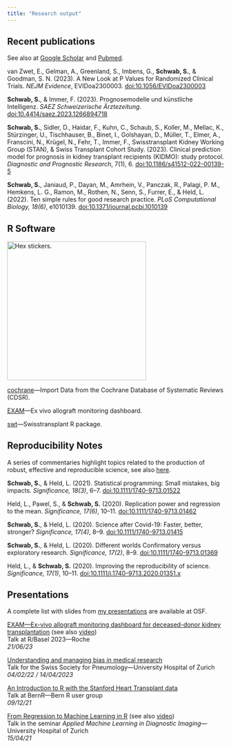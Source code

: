 ```yaml
---
title: "Research output"
---
```


## Recent publications

See also at [Google Scholar](https://scholar.google.ch/citations?user=uR1_O0UAAAAJ) and [Pubmed](https://pubmed.ncbi.nlm.nih.gov/?term=Schwab+Simon%5BAuthor%5D+AND+%28+Zurich%5BAffiliation%5D+OR+Bern%5BAffiliation%5D+OR+Warwick%5BAffiliation%5D+OR+Oxford%5BAffiliation%5D+%29&sort=date).

van Zwet, E., Gelman, A., Greenland, S., Imbens, G., **Schwab, S.**, & Goodman, S. N. (2023). A New Look at P Values for Randomized Clinical Trials. *NEJM Evidence*, EVIDoa2300003. [doi:10.1056/EVIDoa2300003](https://doi.org/10.1056/EVIDoa2300003)

**Schwab, S.**, & Immer, F. (2023). Prognosemodelle und künstliche Intelligenz. *SAEZ Schweizerische Ärztezeitung*. [doi:10.4414/saez.2023.1266894718](https://saez.swisshealthweb.ch/de/article/doi/saez.2023.1266894718/)

**Schwab, S.**, Sidler, D., Haidar, F., Kuhn, C., Schaub, S., Koller, M., Mellac, K., Stürzinger, U., Tischhauser, B., Binet, I., Golshayan, D., Müller, T., Elmer, A., Franscini, N., Krügel, N., Fehr, T., Immer, F., Swisstransplant Kidney Working Group (STAN), & Swiss Transplant Cohort Study. (2023). Clinical prediction model for prognosis in kidney transplant recipients (KIDMO): study protocol. *Diagnostic and Prognostic Research*, 7(1), 6. [doi:10.1186/s41512-022-00139-5](https://doi.org/10.1186/s41512-022-00139-5)

**Schwab, S.**, Janiaud, P., Dayan, M., Amrhein, V., Panczak, R., Palagi, P. M., Hemkens, L. G., Ramon, M., Rothen, N., Senn, S., Furrer, E., & Held, L. (2022). Ten simple rules for good research practice. *PLoS Computational Biology, 18(6)*, e1010139. [doi:10.1371/journal.pcbi.1010139](https://doi.org/10.1371/journal.pcbi.1010139)

## R Software

![](images/stickers.png){width="3.35in" alt="Hex stickers."}

[cochrane](https://github.com/schw4b/cochrane)---Import Data from the Cochrane Database of Systematic Reviews (CDSR).

[EXAM](https://github.com/Swisstransplant/EXAM)---Ex vivo allograft monitoring dashboard.

[swt](https://github.com/Swisstransplant/swt)---Swisstransplant R package.

## Reproducibility Notes

A series of commentaries highlight topics related to the production of robust, effective and reproducible science, see also [here](https://www.crs.uzh.ch/en/resources/CRS-Reproducibility-Notes.html).

**Schwab, S.**, & Held, L. (2021). Statistical programming: Small mistakes, big impacts. *Significance, 18(3)*, 6–7. [doi:10.1111/1740-9713.01522](https://doi.org/10.1111/1740-9713.01522)

Held, L., Pawel, S., & **Schwab, S.** (2020). Replication power and regression to the mean. *Significance, 17(6)*, 10–11. [doi:10.1111/1740-9713.01462](https://doi.org/10.1111/1740-9713.01462)

**Schwab, S.**, & Held, L. (2020). Science after Covid-19: Faster, better, stronger? *Significance, 17(4)*, 8–9. [doi:10.1111/1740-9713.01415](https://doi.org/10.1111/1740-9713.01415)

**Schwab, S.**, & Held, L. (2020). Different worlds Confirmatory versus exploratory research. *Significance, 17(2)*, 8–9. [doi:10.1111/1740-9713.01369](https://doi.org/10.1111/1740-9713.01369)

Held, L., & **Schwab, S.** (2020). Improving the reproducibility of science. *Significance, 17(1)*, 10–11. [doi:10.1111/j.1740-9713.2020.01351.x](https://doi.org/10.1111/j.1740-9713.2020.01351.x)

## Presentations

A complete list with slides from [my presentations](https://osf.io/a3g5c/) are available at OSF.

[EXAM---Ex-vivo allograft monitoring dashboard for deceased-donor kidney transplantation](https://osf.io/8kbt2/) (see also [video](https://youtu.be/0cvZDnkeKPk?si=pp9PGFDCoy0L2AWh))\
Talk at R/Basel 2023---Roche\
*21/06/23*

[Understanding and managing bias in medical research](https://osf.io/yh76a/)\
Talk for the Swiss Society for Pneumology---University Hospital of Zurich\
*04/02/22 / 14/04/2023*

[An Introduction to R with the Stanford Heart Transplant data](https://osf.io/6mcah/)\
Talk at BernR---Bern R user group\
*09/12/21*

[From Regression to Machine Learning in R](https://osf.io/rua6x/) (see also [video](https://www.youtube.com/watch?v=h5A1v678Djk))\
Talk in the seminar *Applied Machine Learning in Diagnostic Imaging*---University Hospital of Zurich\
*15/04/21*

